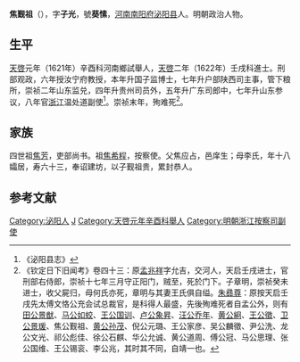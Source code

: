 '''焦觐祖'''（{{bd|？||1644年||}}），字'''子光'''，號'''葵愫'''，[[河南|河南]][[南阳府|南阳府]][[泌阳县|泌阳县]]人。明朝政治人物。

==生平==
[[天啓|天啓]]元年（1621年）辛酉科河南鄉試舉人，[[天啓|天啓]]二年（1622年）壬戌科進士。刑部观政，六年授汝宁府教授，本年升国子监博士，七年升户部陕西司主事，管下粮所，崇祯二年山东监兑，四年升贵州司员外，五年升广东司郎中，七年升山东参议，八年官[[浙江|浙江]]温处道副使<ref>《泌阳县志》</ref>。崇祯末年，殉难死<ref>《钦定日下旧闻考》卷四十三：原[[孟兆祥|孟兆祥]]字允吉，交河人，天启壬戌进士，官刑部右侍郎，崇祯十七年三月守正阳门，贼至，死於门下。子章明，崇祯癸未进士，收父屍归，母何氏亦死，章明与其妻王氏俱自缢。[[朱彞尊|朱彞尊]]：原按天启壬戌先太傅文恪公充会试总裁官，是科得人最盛，先後殉难死者自孟公外，则有[[田景猷|田公景猷]]、[[马如蛟|马公如蛟]]、[[王国训|王公国训]]、[[卢象升|卢公象昇]]、[[汪喬年|汪公乔年]]、[[黄絅|黄公絅]]、[[王徵|王公徵]]、[[卫景瑗|卫公景瑗]]、焦公觐祖、[[黄孙茂|黄公孙茂]]、倪公元璐、王公家彦、吴公麟徵、尹公洗、龙公文光、祁公彪佳、徐公石麒、华公允诚、黄公道周、傅公冠、马公思理、张公国维、王公锡衮、李公兆，其时其不同，自靖一也。</ref>。

== 家族 ==
四世祖[[焦芳|焦芳]]，吏部尚书。祖[[焦希程|焦希程]]，按察使。父焦应占，邑庠生；母李氏，年十八孀居，寿六十三，奉诏建坊，以子觐祖贵，累封恭人。

==参考文献==
{{reflist}}

{{天啓二年壬戌科殿試金榜}}

{{Authority control}}

{{DEFAULTSORT:}}
[[Category:泌阳人|Category:泌阳人]]
[[Category:焦姓|J]]
[[Category:天啓元年辛酉科舉人|Category:天啓元年辛酉科舉人]]
[[Category:明朝浙江按察司副使|Category:明朝浙江按察司副使]]


{{明朝官员小作品}}